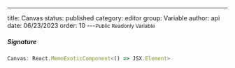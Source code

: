 ---
title: Canvas
status: published
category: editor
group: Variable
author: api
date: 06/23/2023
order: 10
---<Small>Public Readonly Variable</Small>




##### Signature


```ts
Canvas: React.MemoExoticComponent<() => JSX.Element>
```

